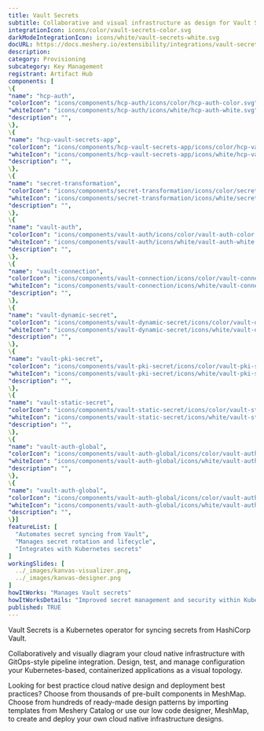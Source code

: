 ```yaml
---
title: Vault Secrets
subtitle: Collaborative and visual infrastructure as design for Vault Secrets
integrationIcon: icons/color/vault-secrets-color.svg
darkModeIntegrationIcon: icons/white/vault-secrets-white.svg
docURL: https://docs.meshery.io/extensibility/integrations/vault-secrets
description: 
category: Provisioning
subcategory: Key Management
registrant: Artifact Hub
components: [
\{
"name": "hcp-auth",
"colorIcon": "icons/components/hcp-auth/icons/color/hcp-auth-color.svg",
"whiteIcon": "icons/components/hcp-auth/icons/white/hcp-auth-white.svg",
"description": "",
\},
\{
"name": "hcp-vault-secrets-app",
"colorIcon": "icons/components/hcp-vault-secrets-app/icons/color/hcp-vault-secrets-app-color.svg",
"whiteIcon": "icons/components/hcp-vault-secrets-app/icons/white/hcp-vault-secrets-app-white.svg",
"description": "",
\},
\{
"name": "secret-transformation",
"colorIcon": "icons/components/secret-transformation/icons/color/secret-transformation-color.svg",
"whiteIcon": "icons/components/secret-transformation/icons/white/secret-transformation-white.svg",
"description": "",
\},
\{
"name": "vault-auth",
"colorIcon": "icons/components/vault-auth/icons/color/vault-auth-color.svg",
"whiteIcon": "icons/components/vault-auth/icons/white/vault-auth-white.svg",
"description": "",
\},
\{
"name": "vault-connection",
"colorIcon": "icons/components/vault-connection/icons/color/vault-connection-color.svg",
"whiteIcon": "icons/components/vault-connection/icons/white/vault-connection-white.svg",
"description": "",
\},
\{
"name": "vault-dynamic-secret",
"colorIcon": "icons/components/vault-dynamic-secret/icons/color/vault-dynamic-secret-color.svg",
"whiteIcon": "icons/components/vault-dynamic-secret/icons/white/vault-dynamic-secret-white.svg",
"description": "",
\},
\{
"name": "vault-pki-secret",
"colorIcon": "icons/components/vault-pki-secret/icons/color/vault-pki-secret-color.svg",
"whiteIcon": "icons/components/vault-pki-secret/icons/white/vault-pki-secret-white.svg",
"description": "",
\},
\{
"name": "vault-static-secret",
"colorIcon": "icons/components/vault-static-secret/icons/color/vault-static-secret-color.svg",
"whiteIcon": "icons/components/vault-static-secret/icons/white/vault-static-secret-white.svg",
"description": "",
\},
\{
"name": "vault-auth-global",
"colorIcon": "icons/components/vault-auth-global/icons/color/vault-auth-global-color.svg",
"whiteIcon": "icons/components/vault-auth-global/icons/white/vault-auth-global-white.svg",
"description": "",
\},
\{
"name": "vault-auth-global",
"colorIcon": "icons/components/vault-auth-global/icons/color/vault-auth-global-color.svg",
"whiteIcon": "icons/components/vault-auth-global/icons/white/vault-auth-global-white.svg",
"description": "",
\}]
featureList: [
  "Automates secret syncing from Vault",
  "Manages secret rotation and lifecycle",
  "Integrates with Kubernetes secrets"
]
workingSlides: [
  ../_images/kanvas-visualizer.png,
  ../_images/kanvas-designer.png
]
howItWorks: "Manages Vault secrets"
howItWorksDetails: "Improved secret management and security within Kubernetes"
published: TRUE
---
```

<p>
Vault Secrets is a Kubernetes operator for syncing secrets from HashiCorp Vault.
</p>
<p>
    Collaboratively and visually diagram your cloud native infrastructure with GitOps-style pipeline integration. Design, test, and manage configuration your Kubernetes-based, containerized applications as a visual topology.
</p>
<p>
    Looking for best practice cloud native design and deployment best practices? Choose from thousands of pre-built components in MeshMap. Choose from hundreds of ready-made design patterns by importing templates from Meshery Catalog or use our low code designer, MeshMap, to create and deploy your own cloud native infrastructure designs.
</p>
